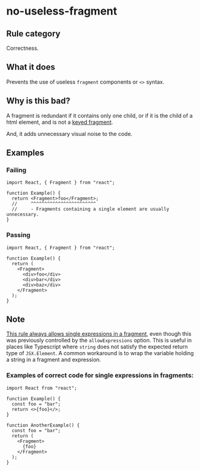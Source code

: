 # no-useless-fragment

## Rule category

Correctness.

## What it does

Prevents the use of useless `fragment` components or `<>` syntax.

## Why is this bad?

A fragment is redundant if it contains only one child, or if it is the child of a html element, and is not a [keyed fragment](https://react.dev/reference/react/Fragment#caveats).

And, it adds unnecessary visual noise to the code.

## Examples

### Failing

```tsx twoslash
import React, { Fragment } from "react";

function Example() {
  return <Fragment>foo</Fragment>;
  //     ^^^^^^^^^^^^^^^^^^^^^^^^
  //     - Fragments containing a single element are usually unnecessary.
}
```

### Passing

```tsx twoslash
import React, { Fragment } from "react";

function Example() {
  return (
    <Fragment>
      <div>foo</div>
      <div>bar</div>
      <div>baz</div>
    </Fragment>
  );
}
```

## Note

[This rule always allows single expressions in a fragment](https://github.com/Rel1cx/eslint-react/pull/188), even though this was previously controlled by the `allowExpressions` option. This is useful in
places like Typescript where `string` does not satisfy the expected return type
of `JSX.Element`. A common workaround is to wrap the variable holding a string
in a fragment and expression.

### Examples of correct code for single expressions in fragments:

```tsx twoslash
import React from "react";

function Example() {
  const foo = "bar";
  return <>{foo}</>;
}

function AnotherExample() {
  const foo = "bar";
  return (
    <Fragment>
      {foo}
    </Fragment>
  );
}
```
